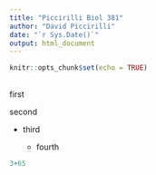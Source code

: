 ```yaml
---
title: "Piccirilli Biol 381"
author: "David Piccirilli"
date: "`r Sys.Date()`"
output: html_document
---
```


```r
knitr::opts_chunk$set(echo = TRUE)
```


## 

first 

second

- third

  * fourth
  
```r
3+65
```
  
  